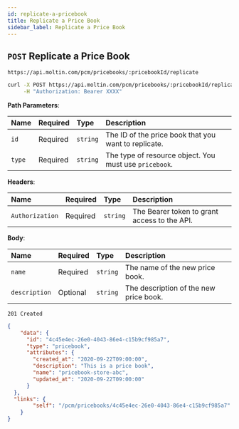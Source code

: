 ```yaml
---
id: replicate-a-pricebook
title: Replicate a Price Book
sidebar_label: Replicate a Price Book
---
```


## `POST` Replicate a Price Book

```http
https://api.moltin.com/pcm/pricebooks/:pricebookId/replicate
```
<!--DOCUSAURUS_CODE_TABS-->

<!--cURL-->

```bash
curl -X POST https://api.moltin.com/pcm/pricebooks/:pricebookId/replicate \
     -H "Authorization: Bearer XXXX"
```

<!--END_DOCUSAURUS_CODE_TABS-->

<!--DOCUSAURUS_CODE_TABS-->

<!-- Request -->

**Path Parameters**:

| Name | Required | Type | Description |
| :--- | :--- | :--- | :--- |
| `id` | Required | `string` | The ID of the price book that you want to replicate. |
| `type` | Required | `string` | The type of resource object. You must use `pricebook`. |

**Headers**:

| Name | Required | Type | Description |
| :--- | :--- | :--- | :--- |
| `Authorization` | Required | `string` | The Bearer token to grant access to the API. |

**Body**:

| Name | Required | Type | Description |
| :--- | :--- | :--- | :--- |
| `name` | Required | `string` | The name of the new price book. |
| `description` | Optional | `string` | The description of the new price book. |

<!--END_DOCUSAURUS_CODE_TABS-->

<!--DOCUSAURUS_CODE_TABS-->

<!-- Response - PCM -->

`201 Created`

```json
{
    "data": {
      "id": "4c45e4ec-26e0-4043-86e4-c15b9cf985a7",
      "type": "pricebook",
      "attributes": {
        "created_at": "2020-09-22T09:00:00",
        "description": "This is a price book",
        "name": "pricebook-store-abc",
        "updated_at": "2020-09-22T09:00:00"
      }
  },
  "links": {
        "self": "/pcm/pricebooks/4c45e4ec-26e0-4043-86e4-c15b9cf985a7"
    }
}
```

<!--END_DOCUSAURUS_CODE_TABS-->
